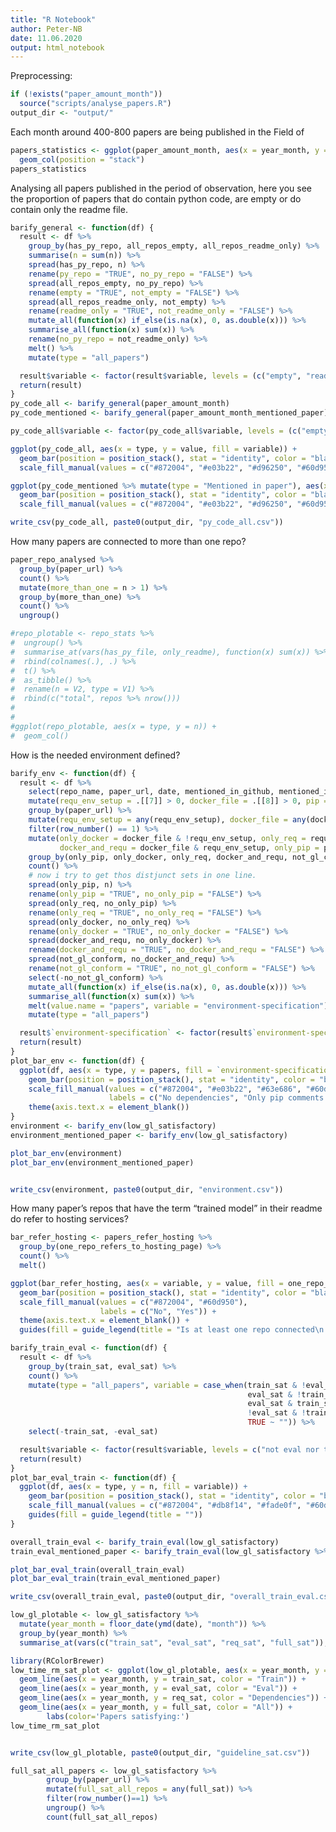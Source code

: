 ```yaml
---
title: "R Notebook"
author: Peter-NB
date: 11.06.2020
output: html_notebook
---
```



Preprocessing:
```r
if (!exists("paper_amount_month"))
  source("scripts/analyse_papers.R")
output_dir <- "output/"
```

Each month around 400-800 papers are being published in the Field of
```r
papers_statistics <- ggplot(paper_amount_month, aes(x = year_month, y = n)) +
  geom_col(position = "stack")
papers_statistics
```
Analysing all papers published in the period of observation, here you see the proportion of papers that do contain python code, are empty or do contain only the readme file.
```r
barify_general <- function(df) {
  result <- df %>%
    group_by(has_py_repo, all_repos_empty, all_repos_readme_only) %>%
    summarise(n = sum(n)) %>%
    spread(has_py_repo, n) %>%
    rename(py_repo = "TRUE", no_py_repo = "FALSE") %>%
    spread(all_repos_empty, no_py_repo) %>%
    rename(empty = "TRUE", not_empty = "FALSE") %>%
    spread(all_repos_readme_only, not_empty) %>%
    rename(readme_only = "TRUE", not_readme_only = "FALSE") %>%
    mutate_all(function(x) if_else(is.na(x), 0, as.double(x))) %>%
    summarise_all(function(x) sum(x)) %>%
    rename(no_py_repo = not_readme_only) %>%
    melt() %>%
    mutate(type = "all_papers")

  result$variable <- factor(result$variable, levels = (c("empty", "readme_only", "no_py_repo", "py_repo")))
  return(result)
}
py_code_all <- barify_general(paper_amount_month)
py_code_mentioned <- barify_general(paper_amount_month_mentioned_paper)

py_code_all$variable <- factor(py_code_all$variable, levels = (c("empty", "readme_only", "no_py_repo", "py_repo")))

ggplot(py_code_all, aes(x = type, y = value, fill = variable)) +
  geom_bar(position = position_stack(), stat = "identity", color = "black") +
  scale_fill_manual(values = c("#872004", "#e03b22", "#d96250", "#60d950"))

ggplot(py_code_mentioned %>% mutate(type = "Mentioned in paper"), aes(x = type, y = value, fill = variable)) +
  geom_bar(position = position_stack(), stat = "identity", color = "black") +
  scale_fill_manual(values = c("#872004", "#e03b22", "#d96250", "#60d950"))

write_csv(py_code_all, paste0(output_dir, "py_code_all.csv"))
```
How many papers are  connected to more than one repo?
```r
paper_repo_analysed %>%
  group_by(paper_url) %>%
  count() %>%
  mutate(more_than_one = n > 1) %>%
  group_by(more_than_one) %>%
  count() %>%
  ungroup()
```

```r
#repo_plotable <- repo_stats %>%
#  ungroup() %>%
#  summarise_at(vars(has_py_file, only_readme), function(x) sum(x)) %>%
#  rbind(colnames(.), .) %>%
#  t() %>%
#  as_tibble() %>%
#  rename(n = V2, type = V1) %>%
#  rbind(c("total", repos %>% nrow()))
#
#
#ggplot(repo_plotable, aes(x = type, y = n)) +
#  geom_col()
```

How is the needed environment defined?
```r
barify_env <- function(df) {
  result <- df %>%
    select(repo_name, paper_url, date, mentioned_in_github, mentioned_in_paper, commands_rm[3], file_regexes[3], file_regexes[4]) %>%
    mutate(requ_env_setup = .[[7]] > 0, docker_file = .[[8]] > 0, pip = .[[6]] > 0) %>%
    group_by(paper_url) %>%
    mutate(requ_env_setup = any(requ_env_setup), docker_file = any(docker_file), pip = any(pip)) %>%
    filter(row_number() == 1) %>%
    mutate(only_docker = docker_file & !requ_env_setup, only_req = requ_env_setup & !docker_file,
           docker_and_requ = docker_file & requ_env_setup, only_pip = pip & (docker_file & requ_env_setup), not_gl_conform = !(docker_file | requ_env_setup)) %>%
    group_by(only_pip, only_docker, only_req, docker_and_requ, not_gl_conform) %>%
    count() %>%
    # now i try to get thos distjunct sets in one line.
    spread(only_pip, n) %>%
    rename(only_pip = "TRUE", no_only_pip = "FALSE") %>%
    spread(only_req, no_only_pip) %>%
    rename(only_req = "TRUE", no_only_req = "FALSE") %>%
    spread(only_docker, no_only_req) %>%
    rename(only_docker = "TRUE", no_only_docker = "FALSE") %>%
    spread(docker_and_requ, no_only_docker) %>%
    rename(docker_and_requ = "TRUE", no_docker_and_requ = "FALSE") %>%
    spread(not_gl_conform, no_docker_and_requ) %>%
    rename(not_gl_conform = "TRUE", no_not_gl_conform = "FALSE") %>%
    select(-no_not_gl_conform) %>%
    mutate_all(function(x) if_else(is.na(x), 0, as.double(x))) %>%
    summarise_all(function(x) sum(x)) %>%
    melt(value.name = "papers", variable = "environment-specification") %>%
    mutate(type = "all_papers")

  result$`environment-specification` <- factor(result$`environment-specification`, levels = (c("not_gl_conform", "only_pip", "only_req", "only_docker", "docker_and_requ")))
  return(result)
}
plot_bar_env <- function(df) {
  ggplot(df, aes(x = type, y = papers, fill = `environment-specification`)) +
    geom_bar(position = position_stack(), stat = "identity", color = "black") +
    scale_fill_manual(values = c("#872004", "#e03b22", "#63e686", "#60d950", "#32a852"),
                      labels = c("No dependencies", "Only pip comments in README.md", "Only requeriments.txt \nor setup.py or environment.yml", "Only dockerfile", "Dockerfile and requeriments.txt\n or setup.py or environment.yml")) +
    theme(axis.text.x = element_blank())
}
environment <- barify_env(low_gl_satisfactory)
environment_mentioned_paper <- barify_env(low_gl_satisfactory)

plot_bar_env(environment)
plot_bar_env(environment_mentioned_paper)


write_csv(environment, paste0(output_dir, "environment.csv"))

```
How many paper's repos that have the term "trained model" in their readme do refer to hosting services?
```r
bar_refer_hosting <- papers_refer_hosting %>%
  group_by(one_repo_refers_to_hosting_page) %>%
  count() %>%
  melt()

ggplot(bar_refer_hosting, aes(x = variable, y = value, fill = one_repo_refers_to_hosting_page)) +
  geom_bar(position = position_stack(), stat = "identity", color = "black") +
  scale_fill_manual(values = c("#872004", "#60d950"),
                    labels = c("No", "Yes")) +
  theme(axis.text.x = element_blank()) +
  guides(fill = guide_legend(title = "Is at least one repo connected\n to paper refering to hosting site?"))
```

```r
barify_train_eval <- function(df) {
  result <- df %>%
    group_by(train_sat, eval_sat) %>%
    count() %>%
    mutate(type = "all_papers", variable = case_when(train_sat & !eval_sat ~ "train but no eval",
                                                     eval_sat & !train_sat ~ "eval but no train",
                                                     eval_sat & train_sat ~ "eval and train",
                                                     !eval_sat & !train_sat ~ "not eval nor train",
                                                     TRUE ~ "")) %>%
    select(-train_sat, -eval_sat)

  result$variable <- factor(result$variable, levels = c("not eval nor train", "eval but no train", "train but no eval", "eval and train"))
  return(result)
}
plot_bar_eval_train <- function(df) {
  ggplot(df, aes(x = type, y = n, fill = variable)) +
    geom_bar(position = position_stack(), stat = "identity", color = "black") +
    scale_fill_manual(values = c("#872004", "#db8f14", "#fade0f", "#60d950")) +
    guides(fill = guide_legend(title = ""))
}

overall_train_eval <- barify_train_eval(low_gl_satisfactory)
train_eval_mentioned_paper <- barify_train_eval(low_gl_satisfactory %>% filter(mentioned_in_paper == 1))

plot_bar_eval_train(overall_train_eval)
plot_bar_eval_train(train_eval_mentioned_paper)

write_csv(overall_train_eval, paste0(output_dir, "overall_train_eval.csv"))
```


```r
low_gl_plotable <- low_gl_satisfactory %>%
  mutate(year_month = floor_date(ymd(date), "month")) %>%
  group_by(year_month) %>%
  summarise_at(vars(c("train_sat", "eval_sat", "req_sat", "full_sat")), function(x) sum(x) / n())

library(RColorBrewer)
low_time_rm_sat_plot <- ggplot(low_gl_plotable, aes(x = year_month, y = 1)) +
  geom_line(aes(x = year_month, y = train_sat, color = "Train")) +
  geom_line(aes(x = year_month, y = eval_sat, color = "Eval")) +
  geom_line(aes(x = year_month, y = req_sat, color = "Dependencies")) +
  geom_line(aes(x = year_month, y = full_sat, color = "All")) +
        labs(color='Papers satisfying:')
low_time_rm_sat_plot


write_csv(low_gl_plotable, paste0(output_dir, "guideline_sat.csv"))

```
```r
full_sat_all_papers <- low_gl_satisfactory %>%
        group_by(paper_url) %>%
        mutate(full_sat_all_repos = any(full_sat)) %>%
        filter(row_number()==1) %>%
        ungroup() %>%
        count(full_sat_all_repos)
```